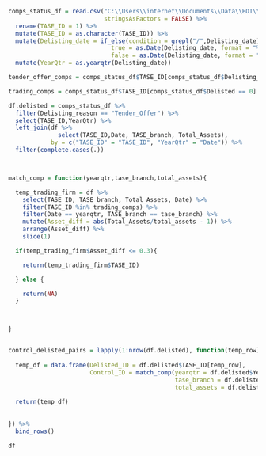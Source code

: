 
```r

comps_status_df = read.csv("C:\\Users\\internet\\Documents\\Data\\BOI\\TASE Comps list.csv",
                           stringsAsFactors = FALSE) %>% 
  rename(TASE_ID = 1) %>% 
  mutate(TASE_ID = as.character(TASE_ID)) %>% 
  mutate(Delisting_date = if_else(condition = grepl("/",Delisting_date),
                             true = as.Date(Delisting_date, format = "%d/%m/%Y"),
                             false = as.Date(Delisting_date, format = "%d.%m.%Y"))) %>% 
  mutate(YearQtr = as.yearqtr(Delisting_date))

tender_offer_comps = comps_status_df$TASE_ID[comps_status_df$Delisting_reason == "Tender_Offer"]

trading_comps = comps_status_df$TASE_ID[comps_status_df$Delisted == 0]

```


```r

df.delisted = comps_status_df %>% 
  filter(Delisting_reason == "Tender_Offer") %>% 
  select(TASE_ID,YearQtr) %>% 
  left_join(df %>% 
              select(TASE_ID,Date, TASE_branch, Total_Assets),
            by = c("TASE_ID" = "TASE_ID", "YearQtr" = "Date")) %>% 
  filter(complete.cases(.))



match_comp = function(yearqtr,tase_branch,total_assets){

  temp_trading_firm = df %>%
    select(TASE_ID, TASE_branch, Total_Assets, Date) %>%
    filter(TASE_ID %in% trading_comps) %>%
    filter(Date == yearqtr, TASE_branch == tase_branch) %>%
    mutate(Asset_diff = abs(Total_Assets/total_assets - 1)) %>%
    arrange(Asset_diff) %>%
    slice(1)

  if(temp_trading_firm$Asset_diff <= 0.3){

    return(temp_trading_firm$TASE_ID)

  } else {

    return(NA)
  }



}


control_delisted_pairs = lapply(1:nrow(df.delisted), function(temp_row){
  
  temp_df = data.frame(Delisted_ID = df.delisted$TASE_ID[temp_row],
                       Control_ID = match_comp(yearqtr = df.delisted$YearQtr[temp_row],
                                               tase_branch = df.delisted$TASE_branch[temp_row],
                                               total_assets = df.delisted$Total_Assets[temp_row]))
  
  return(temp_df)
  
  
}) %>% 
  bind_rows()

```



```r

df

```

